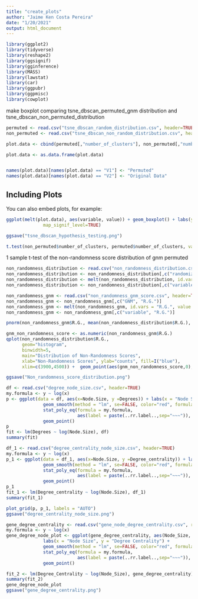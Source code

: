 ---
title: "create_plots"
author: "Jaime Ken Costa Pereira"
date: "1/20/2021"
output: html_document
---

```{r}
library(ggplot2)
library(tidyverse)
library(reshape2)
library(ggsignif)
library(gginference)
library(MASS)
library(lawstat)
library(car)
library(ggpubr)
library(ggpmisc)
library(cowplot)
```

make boxplot comparing tsne_dbscan_permuted_gnm distribution and tsne_dbscan_non_permuted_distribution

```{r setup, include=FALSE}
permuted <- read.csv("tsne_dbscan_random_distribution.csv", header=TRUE) 
non_permuted <- read.csv("tsne_dbscan_non_random_distribution.csv", header=TRUE) 

plot.data <- cbind(permuted[,"number_of_clusters"], non_permuted[,"number_of_clusters"])

plot.data <- as.data.frame(plot.data)


names(plot.data)[names(plot.data) == "V1"] <- "Permuted"
names(plot.data)[names(plot.data) == "V2"] <- "Original Data"

```


## Including Plots

You can also embed plots, for example:

```{r}
ggplot(melt(plot.data), aes(variable, value)) + geom_boxplot() + labs(y= "Number of DBSCAN Clusters",x="") + geom_signif(comparisons = list(c("Permuted", "Original Data")), 
              map_signif_level=TRUE) 

ggsave("tsne_dbscan_hypothesis_testing.png")

t.test(non_permuted$number_of_clusters, permuted$number_of_clusters, var.equal = F)

```

1 sample t-test of the non-randomness score distribution of gnm permuted 

```{r}
non_randomness_distribution <- read.csv("non_randomness_distribution.csv", header=TRUE)
non_randomness_distribution <- non_randomness_distribution[,c("randomized_GNM", "R.G.")]
non_randomness_distribution <- melt(non_randomness_distribution, id.vars = "R.G.", value.name = "randomized_GNM")
non_randomness_distribution <- non_randomness_distribution[,c("variable", "R.G.")]

non_randomness_gnm <- read.csv("non_randomness_gnm_score.csv", header=TRUE)
non_randomness_gnm <- non_randomness_gnm[,c("GNM", "R.G.")]
non_randomness_gnm <- melt(non_randomness_gnm, id.vars = "R.G.", value.name = "GNM")
non_randomness_gnm <- non_randomness_gnm[,c("variable", "R.G.")]


```


```{r}
pnorm(non_randomness_gnm$R.G., mean(non_randomness_distribution$R.G.), sd(non_randomness_distribution$R.G.), lower.tail = T)
```


```{r}
gnm_non_randomness_score <- as.numeric(non_randomness_gnm$R.G.)
qplot(non_randomness_distribution$R.G.,
      geom="histogram",
      binwidth=5,  
      main="Distribution of Non-Randomness Scores", 
      xlab="Non-Randomness Scores", ylab="counts", fill=I("blue"),
      xlim=c(3900,4500)) +  geom_point(aes(gnm_non_randomness_score,0), color="red", size=5)

ggsave("Non_randomness_score_distribution.png")


```
```{r}
df <- read.csv("degree_node_size.csv", header=TRUE)
my.formula <- y ~ log(x)
p <- ggplot(data = df, aes(x=Node.Size, y =Degrees)) + labs(x = "Node Size", y = "Degrees") +
              geom_smooth(method = "lm", se=FALSE, color="red", formula = my.formula) + 
              stat_poly_eq(formula = my.formula, 
                           aes(label = paste(..rr.label..,sep="~~~")), parse=TRUE) +
              geom_point()
p
fit <- lm(Degrees ~ log(Node.Size), df)
summary(fit)
```


```{r}
df_1 <- read.csv("degree_centrality_node_size.csv", header=TRUE)
my.formula <- y ~ log(x)
p_1 <- ggplot(data = df_1, aes(x=Node.Size, y =Degree_centrality)) + labs(x = "Node Size", y = "Degree Centrality") +
              geom_smooth(method = "lm", se=FALSE, color="red", formula = my.formula) + 
              stat_poly_eq(formula = my.formula, 
                           aes(label = paste(..rr.label..,sep="~~~")), parse=TRUE) +
              geom_point()
p_1
fit_1 <- lm(Degree_centrality ~ log(Node.Size), df_1)
summary(fit_1)

plot_grid(p, p_1, labels = "AUTO")
ggsave("degree_centrality_node_size.png")
```

```{r}
gene_degree_centrality <- read.csv("gene_node_degree_centrality.csv", row.names = 1)
my.formula <- y ~ log(x)
gene_degree_node_plot <- ggplot(gene_degree_centrality, aes(Node_Size, Degree_Centrality)) + geom_point() + 
              labs(x = "Node Size", y = "Degree Centrality") + 
              geom_smooth(method = "lm", se=FALSE, color="red", formula = my.formula) + 
              stat_poly_eq(formula = my.formula, 
                           aes(label = paste(..rr.label..,sep="~~~")), parse=TRUE) +
              geom_point()

fit_2 <- lm(Degree_Centrality ~ log(Node_Size), gene_degree_centrality)
summary(fit_2)
gene_degree_node_plot
ggsave("gene_degree_centrality.png")
```

